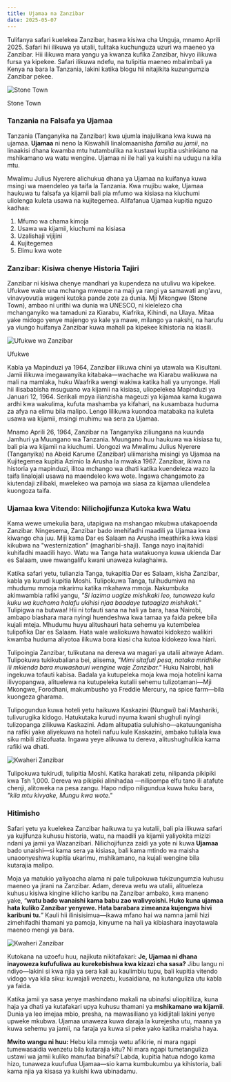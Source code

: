 ```yaml
---
title: Ujamaa na Zanzibar
date: 2025-05-07
---
```


Tulifanya safari kuelekea Zanzibar, haswa kisiwa cha Unguja, mnamo Aprili 2025. Safari hii ilikuwa ya utalii, tulitaka kuchunguza uzuri wa maeneo ya Zanzibar. Hii ilikuwa mara yangu ya kwanza kufika Zanzibar, hivyo ilikuwa fursa ya kipekee. Safari ilikuwa ndefu, na tulipitia maeneo mbalimbali ya Kenya na bara la Tanzania, lakini katika blogu hii nitajikita kuzungumzia Zanzibar pekee.

<Image
  src="/blogs/2025-05-07/1.jpg"
  width={800}
  height={800}
  className="mx-auto my-6 rounded-xl"
  alt="Stone Town"
/>
<p className="text-center text-sm text-gray-500 dark:text-gray-400 italic">
  Stone Town
</p>

### Tanzania na Falsafa ya Ujamaa

Tanzania (Tanganyika na Zanzibar) kwa ujumla inajulikana kwa kuwa na ujamaa. **Ujamaa** ni neno la Kiswahili linalomaanisha _familia_ au _jamii_, na linaakisi dhana kwamba mtu hutambulika na kustawi kupitia ushirikiano na mshikamano wa watu wengine. Ujamaa ni ile hali ya kuishi na udugu na kila mtu.

Mwalimu Julius Nyerere alichukua dhana ya Ujamaa na kuifanya kuwa msingi wa maendeleo ya taifa la Tanzania. Kwa mujibu wake, Ujamaa haukuwa tu falsafa ya kijamii bali pia mfumo wa kisiasa na kiuchumi uliolenga kuleta usawa na kujitegemea. Alifafanua Ujamaa kupitia nguzo kadhaa:

1. Mfumo wa chama kimoja
2. Usawa wa kijamii, kiuchumi na kisiasa
3. Uzalishaji vijijini
4. Kujitegemea
5. Elimu kwa wote

### Zanzibar: Kisiwa chenye Historia Tajiri

Zanzibar ni kisiwa chenye mandhari ya kupendeza na utulivu wa kipekee. Ufukwe wake una mchanga mweupe na maji ya rangi ya samawati ang'avu, vinavyovutia wageni kutoka pande zote za dunia. Mji Mkongwe (Stone Town), ambao ni urithi wa dunia wa UNESCO, ni kielelezo cha mchanganyiko wa tamaduni za Kiarabu, Kiafrika, Kihindi, na Ulaya. Mitaa yake midogo yenye majengo ya kale ya mawe, milango ya nakshi, na harufu ya viungo huifanya Zanzibar kuwa mahali pa kipekee kihistoria na kiasili.

<Image
  src="/blogs/2025-05-07/2.jpg"
  width={800}
  height={800}
  className="mx-auto my-6 rounded-xl"
  alt="Ufukwe wa Zanzibar"
/>
<p className="text-center text-sm text-gray-500 dark:text-gray-400 italic">
  Ufukwe
</p>

Kabla ya Mapinduzi ya 1964, Zanzibar ilikuwa chini ya utawala wa Kisultani. Jamii ilikuwa imegawanyika kitabaka—wachache wa Kiarabu walikuwa na mali na mamlaka, huku Waafrika wengi wakiwa katika hali ya unyonge. Hali hii ilisababisha msuguano wa kijamii na kisiasa, uliopelekea Mapinduzi ya Januari 12, 1964. Serikali mpya ilianzisha mageuzi ya kijamaa kama kugawa ardhi kwa wakulima, kufuta mashamba ya kifahari, na kusambaza huduma za afya na elimu bila malipo. Lengo lilikuwa kuondoa matabaka na kuleta usawa wa kijamii, msingi muhimu wa sera za Ujamaa.

Mnamo Aprili 26, 1964, Zanzibar na Tanganyika ziliungana na kuunda Jamhuri ya Muungano wa Tanzania. Muungano huu haukuwa wa kisiasa tu, bali pia wa kijamii na kiuchumi. Uongozi wa Mwalimu Julius Nyerere (Tanganyika) na Abeid Karume (Zanzibar) uliimarisha misingi ya Ujamaa na Kujitegemea kupitia Azimio la Arusha la mwaka 1967. Zanzibar, ikiwa na historia ya mapinduzi, ilitoa mchango wa dhati katika kuendeleza wazo la taifa linalojali usawa na maendeleo kwa wote. Ingawa changamoto za kiutendaji zilibaki, mwelekeo wa pamoja wa siasa za kijamaa uliendelea kuongoza taifa.

### Ujamaa kwa Vitendo: Nilichojifunza Kutoka kwa Watu

Kama wewe umekulia bara, utapigwa na mshangao mkubwa utakapoenda Zanzibar. Ningesema, Zanzibar bado imehifadhi maadili ya Ujamaa kwa kiwango cha juu. Miji kama Dar es Salaam na Arusha imeathirika kwa kiasi kikubwa na "westernization" (magharibi-shaji). Tanga nayo inajitahidi kuhifadhi maadili hayo. Watu wa Tanga hata watakuonya kuwa ukienda Dar es Salaam, uwe mwangalifu kwani unaweza kulaghaiwa.

Katika safari yetu, tulianzia Tanga, tukapitia Dar es Salaam, kisha Zanzibar, kabla ya kurudi kupitia Moshi. Tulipokuwa Tanga, tulihudumiwa na mhudumu mmoja mkarimu katika mkahawa mmoja. Nakumbuka akimwambia rafiki yangu, _"Si lazima uagize mishikaki leo, tunaweza kula kuku wa kuchoma halafu ukihisi njaa baadaye tutaagiza mishikaki."_ Tulipigwa na butwaa! Hii ni tofauti sana na hali ya bara, hasa Nairobi, ambapo biashara mara nyingi huendeshwa kwa tamaa ya faida pekee bila kujali mteja. Mhudumu huyu alitushauri hata sehemu ya kutembelea tulipofika Dar es Salaam. Hata wale waliokuwa hawatoi kidokezo walikiri kwamba huduma aliyotoa ilikuwa bora kiasi cha kutoa kidokezo kwa hiari.

Tulipoingia Zanzibar, tulikutana na dereva wa magari ya utalii aitwaye Adam. Tulipokuwa tukikubaliana bei, alisema, _"Mimi sitafuti pesa, nataka mridhike ili mkienda bara muwashauri wengine waje Zanzibar."_ Huku Nairobi, hali ingekuwa tofauti kabisa. Badala ya kutupeleka moja kwa moja hotelini kama ilivyopangwa, alituelewa na kutupeleka kutalii sehemu tulizotamani—Mji Mkongwe, Forodhani, makumbusho ya Freddie Mercury, na spice farm—bila kuongeza gharama.

Tulipogundua kuwa hoteli yetu haikuwa Kaskazini (Nungwi) bali Mashariki, tulivurugika kidogo. Hatukutaka kurudi nyuma kwani shughuli nyingi tulizopanga zilikuwa Kaskazini. Adam alitupatia suluhisho—akatuunganisha na rafiki yake aliyekuwa na hoteli nafuu kule Kaskazini, ambako tulilala kwa siku mbili zilizofuata. Ingawa yeye alikuwa tu dereva, alitushughulikia kama rafiki wa dhati.

<Image
  src="/blogs/2025-05-07/3.jpg"
  width={800}
  height={800}
  className="mx-auto my-6 rounded-xl"
  alt="Kwaheri Zanzibar"
/>

Tulipokuwa tukirudi, tulipitia Moshi. Katika harakati zetu, nilipanda pikipiki kwa Tsh 1,000. Dereva wa pikipiki alinihadaa —nilipompa elfu tano ili atafute chenji, alitoweka na pesa zangu. Hapo ndipo niligundua kuwa huku bara, _"kila mtu kivyake, Mungu kwa wote."_

### Hitimisho

Safari yetu ya kuelekea Zanzibar haikuwa tu ya kutalii, bali pia ilikuwa safari ya kujifunza kuhusu historia, watu, na maadili ya kijamii yaliyokita mizizi ndani ya jamii ya Wazanzibari. Nilichojifunza zaidi ya yote ni kuwa **Ujamaa** bado unaishi—si kama sera ya kisiasa, bali kama mtindo wa maisha unaoonyeshwa kupitia ukarimu, mshikamano, na kujali wengine bila kutarajia malipo.

Moja ya matukio yaliyoacha alama ni pale tulipokuwa tukizungumzia kuhusu maeneo ya jirani na Zanzibar. Adam, dereva wetu wa utalii, alitueleza kuhusu kisiwa kingine kilicho karibu na Zanzibar ambako, kwa maneno yake, “**watu bado wanaishi kama babu zao walivyoishi. Huko kuna ujamaa hata kuliko Zanzibar yenyewe. Hata barabara zimeanza kujengwa hivi karibuni tu.**” Kauli hii ilinisisimua—ikawa mfano hai wa namna jamii hizi zimehifadhi thamani ya pamoja, kinyume na hali ya kibiashara inayotawala maeneo mengi ya bara.

<Image
  src="/blogs/2025-05-07/4.jpg"
  width={800}
  height={800}
  className="mx-auto my-6 rounded-xl"
  alt="Kwaheri Zanzibar"
/>

Kutokana na uzoefu huu, najikuta nikitafakari: **Je, Ujamaa ni dhana inayoweza kufufuliwa au kurekebishwa kwa kizazi cha sasa?** Jibu langu ni ndiyo—lakini si kwa njia ya sera kali au kaulimbiu tupu, bali kupitia vitendo vidogo vya kila siku: kuwajali wenzetu, kusaidiana, na kutanguliza utu kabla ya faida.

Katika jamii ya sasa yenye mashindano makali na ubinafsi uliopitiliza, kuna haja ya dhati ya kutafakari upya kuhusu thamani ya **mshikamano wa kijamii**. Dunia ya leo imejaa mbio, presha, na mawasiliano ya kidijitali lakini yenye upweke mkubwa. Ujamaa unaweza kuwa daraja la kurejesha utu, maana ya kuwa sehemu ya jamii, na faraja ya kuwa si peke yako katika maisha haya.

**Mwito wangu ni huu:** Hebu kila mmoja wetu afikirie, ni mara ngapi tumewasaidia wenzetu bila kutarajia kitu? Ni mara ngapi tumetanguliza ustawi wa jamii kuliko manufaa binafsi? Labda, kupitia hatua ndogo kama hizo, tunaweza kuufufua Ujamaa—sio kama kumbukumbu ya kihistoria, bali kama njia ya kisasa ya kuishi kwa ubinadamu.
